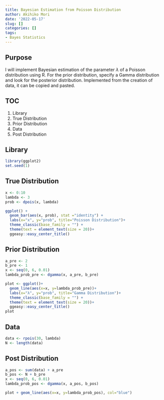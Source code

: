 ```yaml
---
title: Bayesian Estimation from Poisson Distribution
author: Akihiko Mori
date: '2022-05-17'
slug: []
categories: []
tags: 
- Bayes Statistics
---
```


## Purpose
I will implement Bayesian estimation of the parameter $\lambda$ of a Poisson distribution using R. 
For the prior distribution, specify a Gamma distribution and look for the posterior distribution. 
Implemented from the creation of data, it can be copied and pasted.

## TOC
1. Library
2. True Distribution
3. Prior Distribution
4. Data
5. Post Distribution

## Library
```r
library(ggplot2)
set.seed(1)
```

## True Distribution
```r
x <- 0:10
lambda <- 3
prob <- dpois(x, lambda)

ggplot() + 
  geom_bar(aes(x, prob), stat ="identity") +
  labs(x="x", y="prob", title="Poisson Distribution")+
  theme_classic(base_family = "") +
  theme(text = element_text(size = 20))+
  ggeasy::easy_center_title()
```


## Prior Distribution
```r
a_pre <- 2
b_pre <- 1
x <- seq(0, 6, 0.01)
lambda_prob_pre <- dgamma(x, a_pre, b_pre)

plot <- ggplot()+
  geom_line(aes(x=x, y=lambda_prob_pre))+
  labs(x="λ", y="prob", title="Gamma Distribution")+
  theme_classic(base_family = "") +
  theme(text = element_text(size = 20))+
  ggeasy::easy_center_title()
plot
```

## Data
```r
data <- rpois(30, lambda)
N <- length(data)
```

## Post Distribution
```r
a_pos <- sum(data) + a_pre
b_pos <- N + b_pre
x <- seq(0, 6, 0.01)
lambda_prob_pos <- dgamma(x, a_pos, b_pos)

plot + geom_line(aes(x=x, y=lambda_prob_pos), col="blue")
```